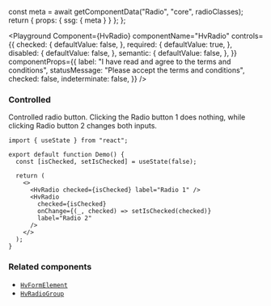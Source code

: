 

  const meta = await getComponentData("Radio", "core", radioClasses);
  return { props: { ssg: { meta } } };
};

<Description />

<Page>

<Playground
  Component={HvRadio}
  componentName="HvRadio"
  controls={{
    checked: {
      defaultValue: false,
    },
    required: {
      defaultValue: true,
    },
    disabled: {
      defaultValue: false,
    },
    semantic: {
      defaultValue: false,
    },
  }}
  componentProps={{
    label: "I have read and agree to the terms and conditions",
    statusMessage: "Please accept the terms and conditions",
    checked: false,
    indeterminate: false,
  }}
/>

### Controlled

Controlled radio button. Clicking the Radio button 1 does nothing, while clicking Radio button 2 changes both inputs.

```tsx live
import { useState } from "react";

export default function Demo() {
  const [isChecked, setIsChecked] = useState(false);

  return (
    <>
      <HvRadio checked={isChecked} label="Radio 1" />
      <HvRadio
        checked={isChecked}
        onChange={(_, checked) => setIsChecked(checked)}
        label="Radio 2"
      />
    </>
  );
}
```

### Related components

- [`HvFormElement`](/components/form-element)
- [`HvRadioGroup`](/components/radio-group)

</Page>
